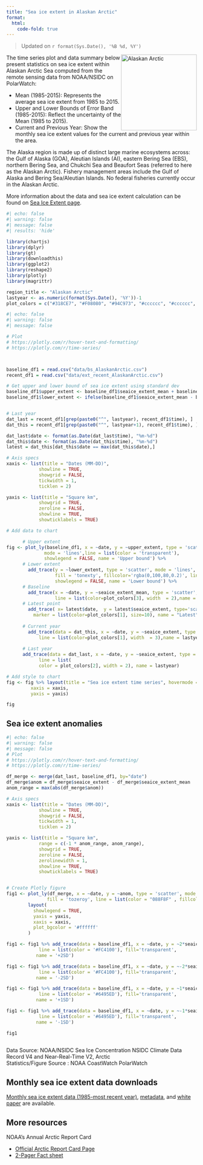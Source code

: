 ```yaml
---
title: "Sea ice extent in Alaskan Arctic"
format: 
  html:
    code-fold: true
---
```



> Updated on `r format(Sys.Date(), '%B %d, %Y')`

<img src="img/arctic.png" alt="Alaskan Arctic" style="float: right; width: 200px;"/>


The time series plot and data summary below present statistics on sea ice extent within Alaskan Arctic Sea
computed from the remote sensing data from NOAA/NSIDC on PolarWatch:

* Mean (1985-2015): Represents the average sea ice extent from 1985 to 2015.
* Upper and Lower Bounds of Error Band (1985-2015): Reflect the uncertainty of the Mean (1985 to 2015).
* Current and Previous Year: Show the monthly sea ice extent values for the current and previous year within the area.

The Alaska region is made up of distinct large marine ecosystems across: the Gulf of Alaska (GOA), Aleutian Islands (AI), eastern Bering Sea (EBS), northern Bering Sea, and Chukchi Sea and Beaufort Seas (referred to here as the Alaskan Arctic). Fishery management areas include the Gulf of Alaska and Bering Sea/Aleutian Islands. No federal fisheries currently occur in the Alaskan Arctic.

More information about the data and sea ice extent calculation can be found on [Sea Ice Extent page](extent.html).





```r
#| echo: false
#| warning: false
#| message: false
#| results: 'hide'

library(chartjs)
library(dplyr)
library(gt)
library(downloadthis)
library(ggplot2)
library(reshape2)
library(plotly)
library(magrittr)

region_title <- "Alaskan Arctic"
lastyear <- as.numeric(format(Sys.Date(), '%Y'))-1
plot_colors = c("#318CE7", "#F08080", "#94C973", "#cccccc", "#cccccc", "#cccccc")


```

 

```r
#| echo: false
#| warning: false
#| message: false

# Plot
# https://plotly.com/r/hover-text-and-formatting/
# https://plotly.com/r/time-series/



baseline_df1 = read.csv("data/bs_AlaskanArctic.csv")
recent_df1 = read.csv("data/ext_recent_AlaskanArctic.csv")

# Get upper and lower bound of sea ice extent using standard dev
baseline_df1$upper_extent <- baseline_df1$seaice_extent_mean + baseline_df1$seaice_extent_std
baseline_df1$lower_extent <- ifelse(baseline_df1$seaice_extent_mean - baseline_df1$seaice_extent_std >= 0, baseline_df1$seaice_extent_mean - baseline_df1$seaice_extent_std, 0)


# Last year
dat_last = recent_df1[grep(paste0("^", lastyear), recent_df1$time), ]
dat_this = recent_df1[grep(paste0("^", lastyear+1), recent_df1$time), ]

dat_last$date <- format(as.Date(dat_last$time), "%m-%d")
dat_this$date <- format(as.Date(dat_this$time), "%m-%d")
latest = dat_this[dat_this$date == max(dat_this$date),]

# Axis specs
xaxis <- list(title = "Dates (MM-DD)",
            showline = TRUE,
            showgrid = FALSE,
            tickwidth = 1,
            ticklen = 2)

yaxis <- list(title = "Square km",
            showgrid = TRUE,
            zeroline = FALSE,
            showline = TRUE,
            showticklabels = TRUE)

# Add data to chart

      # Upper extent 
fig <- plot_ly(baseline_df1, x = ~date, y = ~upper_extent, type = 'scatter', 
              mode = 'lines',line = list(color = 'transparent'),
              showlegend = FALSE, name = 'Upper bound') %>% 
      # Lower extent 
        add_trace(y = ~lower_extent, type = 'scatter', mode = 'lines',
                  fill = 'tonexty', fillcolor='rgba(0,100,80,0.2)', line = list(color = 'transparent'),
                  showlegend = FALSE, name = 'Lower bound') %>%
      # Baseline
        add_trace(x = ~date, y = ~seaice_extent_mean, type = 'scatter', mode = 'lines',
                  line = list(color=plot_colors[3], width  = 2),name = 'Baseline') %>%   
      # Latest point
        add_trace( x= latest$date,  y = latest$seaice_extent, type='scatter', mode = 'markers',
          marker = list(color=plot_colors[1], size=10), name = "Latest") %>% 
      
      # Current year
        add_trace(data = dat_this, x = ~date, y = ~seaice_extent, type = 'scatter', mode = 'lines',
            line = list(color=plot_colors[1], width  = 3),name = lastyear + 1) %>%
      
      # Last year
      add_trace(data = dat_last, x = ~date, y = ~seaice_extent, type = 'scatter', mode = 'lines',
            line = list(
            color = plot_colors[2], width = 2), name = lastyear) 

# Add style to chart
fig <- fig %>% layout(title = "Sea ice extent time series", hovermode = "x unified", showlegend=TRUE,
         xaxis = xaxis,
         yaxis = yaxis)

fig


```



## Sea ice extent anomalies

```r
#| echo: false
#| warning: false
#| message: false
# Plot
# https://plotly.com/r/hover-text-and-formatting/
# https://plotly.com/r/time-series/

df_merge <- merge(dat_last, baseline_df1, by="date") 
df_merge$anom = df_merge$seaice_extent - df_merge$seaice_extent_mean
anom_range = max(abs(df_merge$anom))

# Axis specs
xaxis <- list(title = "Dates (MM-DD)",
            showline = TRUE,
            showgrid = FALSE,
            tickwidth = 1,
            ticklen = 2)

yaxis <- list(title = "Square km",
            range = c(-1 * anom_range, anom_range), 
            showgrid = TRUE,
            zeroline = FALSE,
            zerolinewidth = 1,
            showline = TRUE,
            showticklabels = TRUE)


# Create Plotly figure
fig1 <- plot_ly(df_merge, x = ~date, y = ~anom, type = 'scatter', mode = 'lines', 
               fill = 'tozeroy', line = list(color = "088F8F" , fillcolor = "#A2D9CE"), name="Anomalies" )%>%
        layout(
          showlegend = TRUE,
          yaxis = yaxis,
          xaxis = xaxis,
          plot_bgcolor = '#ffffff'
        )

fig1 <- fig1 %>% add_trace(data = baseline_df1, x = ~date, y = ~2*seaice_extent_std, type = 'scatter', mode = 'lines',
            line = list(color = '#FC4100'), fill='transparent',
           name = '+2SD') 

fig1 <- fig1 %>% add_trace(data = baseline_df1, x = ~date, y = ~-2*seaice_extent_std, type = 'scatter', mode = 'lines',
            line = list(color = '#FC4100'), fill='transparent',
           name = '-2SD') 

fig1 <- fig1 %>% add_trace(data = baseline_df1, x = ~date, y = ~1*seaice_extent_std, type = 'scatter', mode = 'lines',
            line = list(color = '#6495ED'), fill='transparent',
           name = '+1SD') 

fig1 <- fig1 %>% add_trace(data = baseline_df1, x = ~date, y = ~-1*seaice_extent_std, type = 'scatter', mode = 'lines',
            line = list(color = '#6495ED'), fill='transparent',
           name = '-1SD') 

fig1
 
```
Data Source: NOAA/NSIDC Sea Ice Concentration NSIDC Climate Data Record V4 and Near-Real-Time V2, Arctic <br/>
Statistics/Figure Source : NOAA CoastWatch PolarWatch 

## Monthly sea ice extent data downloads

[Monthly sea ice extent data (1985-most recent year)](data/alaskan_arctic_yearly.csv), [metadata](), and [white paper](whitepaper.html) are available.

## More resources

NOAA's Annual Arctic Report Card

  * [Official Arctic Report Card Page](https://arctic.noaa.gov/report-card/report-card-2023/videos-and-animations-2023/)
  * [2-Pager Fact sheet](https://docs.google.com/presentation/d/1TaKzJqPx-OeYcCZZLVqcPx0n4ilq7NKBaG1Qfwp-anE/edit#slide=id.g192e9543f73_0_16)
